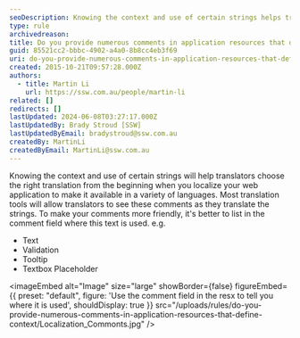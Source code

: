 ```yaml
---
seoDescription: Knowing the context and use of certain strings helps translators choose the right translation when localizing a web application.
type: rule
archivedreason:
title: Do you provide numerous comments in application resources that define context?
guid: 85521cc2-bbbc-4902-a4a0-8b8cc4eb3f69
uri: do-you-provide-numerous-comments-in-application-resources-that-define-context
created: 2015-10-21T09:57:28.000Z
authors:
  - title: Martin Li
    url: https://ssw.com.au/people/martin-li
related: []
redirects: []
lastUpdated: 2024-06-08T03:27:17.000Z
lastUpdatedBy: Brady Stroud [SSW]
lastUpdatedByEmail: bradystroud@ssw.com.au
createdBy: MartinLi
createdByEmail: MartinLi@ssw.com.au
---
```


Knowing the context and use of certain strings will help translators choose the right translation from the beginning when you localize your web application to make it available in a variety of languages. Most translation tools will allow translators to see these comments as they translate the strings. To make your comments more friendly, it's better to list in the comment field where this text is used. e.g.

- Text
- Validation
- Tooltip
- Textbox Placeholder

<imageEmbed
  alt="Image"
  size="large"
  showBorder={false}
  figureEmbed={{
    preset: "default",
    figure: 'Use the comment field in the resx to tell you where it is used',
    shouldDisplay: true
  }}
  src="/uploads/rules/do-you-provide-numerous-comments-in-application-resources-that-define-context/Localization_Commonts.jpg"
/>

